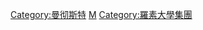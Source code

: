 {{Cat main|曼彻斯特大学}}
{{Commons cat|University of Manchester}}

[[Category:曼彻斯特|Category:曼彻斯特]]
[[Category:英格兰大学|M]]
[[Category:羅素大學集團|Category:羅素大學集團]]